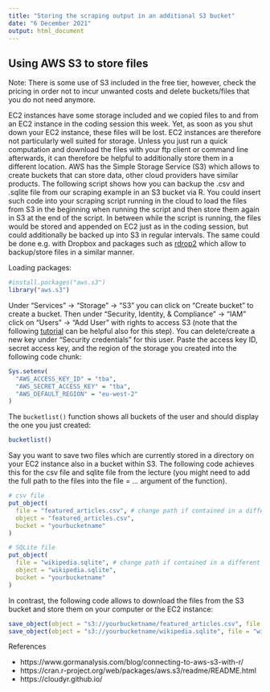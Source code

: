 ```yaml
---
title: "Storing the scraping output in an additional S3 bucket"
date: "6 December 2021"
output: html_document
---
```


## Using AWS S3 to store files

Note: There is some use of S3 included in the free tier, however, check the pricing in order not to incur unwanted costs and delete buckets/files that you do not need anymore.

EC2 instances have some storage included and we copied files to and from an EC2 instance in the coding session this week. Yet, as soon as you shut down your EC2 instance, these files will be lost. EC2 instances are therefore not particularly well suited for storage. Unless you just run a quick computation and download the files with your ftp client or command line afterwards, it can therefore be helpful to additionally store them in a different location. AWS has the Simple Storage Service (S3) which allows to create buckets that can store data, other cloud providers have similar products. The following script shows how you can backup the .csv and .sqlite file from our scraping example in an S3 bucket via R. You could insert such code into your scraping script running in the cloud to load the files from S3 in the beginning when running the script and then store them again in S3 at the end of the script. In between while the script is running, the files would be stored and appended on EC2 just as in the coding session, but could additionally be backed up into S3 in regular intervals. The same could be done e.g. with Dropbox and packages such as [rdrop2](https://cran.r-project.org/web/packages/rdrop2/index.html) which allow to backup/store files in a similar manner.

Loading packages:

```r
#install.packages("aws.s3")
library("aws.s3")
```

Under "Services" -> "Storage" -> "S3" you can click on "Create bucket" to create a bucket. Then under "Security, Identity, & Compliance" -> "IAM" click on "Users" -> "Add User" with rights to access S3 (note that the following [tutorial](https://www.gormanalysis.com/blog/connecting-to-aws-s3-with-r/) can be helpful also for this step). You can delete/create a new key under "Security credentials" for this user. Paste the access key ID, secret access key, and the region of the storage you created into the following code chunk:

```r
Sys.setenv(
  "AWS_ACCESS_KEY_ID" = "tba",
  "AWS_SECRET_ACCESS_KEY" = "tba",
  "AWS_DEFAULT_REGION" = "eu-west-2"
)
```

The `bucketlist()` function shows all buckets of the user and should display the one you just created:

```r
bucketlist()
```

Say you want to save two files which are currently stored in a directory on your EC2 instance also in a bucket within S3. The following code achieves this for the csv file and sqlite file from the lecture (you might need to add the full path to the files into the file = ... argument of the function).

```r

# csv file
put_object(
  file = "featured_articles.csv", # change path if contained in a different folder on your computer or EC2
  object = "featured_articles.csv", 
  bucket = "yourbucketname"
)

# SQLite file
put_object(
  file = "wikipedia.sqlite", # change path if contained in a different folder on your computer or EC2
  object = "wikipedia.sqlite", 
  bucket = "yourbucketname"
)

```

In contrast, the following code allows to download the files from the S3 bucket and store them on your computer or the EC2 instance:

```r
save_object(object = "s3://yourbucketname/featured_articles.csv", file = "featured_articles_downloaded_from_s3.csv")
save_object(object = "s3://yourbucketname/wikipedia.sqlite", file = "wikipedia_downloaded_from_s3.sqlite")
```


References

- https://www.gormanalysis.com/blog/connecting-to-aws-s3-with-r/
- https://cran.r-project.org/web/packages/aws.s3/readme/README.html
- https://cloudyr.github.io/

